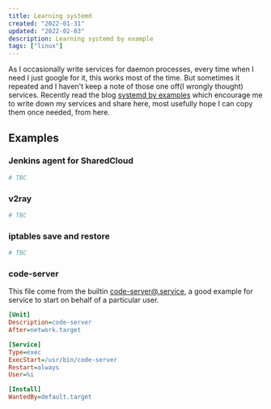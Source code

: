 ```yaml
---
title: Learning systemd
created: "2022-01-31"
updated: "2022-02-03"
description: Learning systemd by example
tags: ["linux"]
---
```


As I occasionally write services for daemon processes, every time when I need I just google for it, this works most of the time. But sometimes it repeated and I haven't keep a note of those one off(I wrongly thought) services. Recently read the blog [systemd by examples] which encourage me to write down my services and share here, most usefully hope I can copy them once needed, from here.

## Examples

### Jenkins agent for SharedCloud

```ini
# TBC
```

### v2ray

```ini
# TBC
```

### iptables save and restore

```ini
# TBC
```

[systemd by examples]: https://systemd-by-example.com/


### code-server

This file come from the builtin [code-server@.service], a good example for service to start on behalf of a particular user.

```ini
[Unit]
Description=code-server
After=network.target

[Service]
Type=exec
ExecStart=/usr/bin/code-server
Restart=always
User=%i

[Install]
WantedBy=default.target
```

[code-server@.service]: https://github.com/coder/code-server/blob/main/ci/build/code-server@.service
